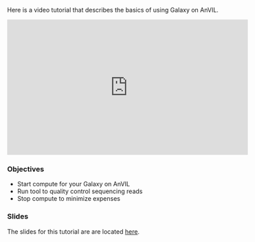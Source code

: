 
Here is a video tutorial that describes the basics of using Galaxy on AnVIL.

<iframe width="560" height="315" src="https://youtu.be/9TEVu7QobOo?si=tLFXNe951vVJV4iN" title="YouTube video player" frameborder="0" allow="accelerometer; autoplay; clipboard-write; encrypted-media; gyroscope; picture-in-picture" allowfullscreen></iframe>

### Objectives

- Start compute for your Galaxy on AnVIL
- Run tool to quality control sequencing reads
- Stop compute to minimize expenses

### Slides

The slides for this tutorial are are located [here](https://docs.google.com/presentation/d/1yYCg4cPVBMMDghT17B4XzROieqyMH99Ex9nMm_Scm9Q/edit?usp=sharing).



